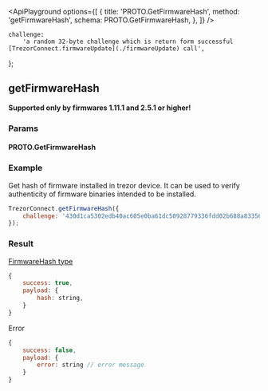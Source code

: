 


<ApiPlayground
    options={[
        {
            title: 'PROTO.GetFirmwareHash',
            method: 'getFirmwareHash',
            schema: PROTO.GetFirmwareHash,
        },
    ]}
/>

    challenge:
        'a random 32-byte challenge which is return form successful [TrezorConnect.firmwareUpdate](./firmwareUpdate) call',
};

## getFirmwareHash

<Callout type="info">**Supported only by firmwares 1.11.1 and 2.5.1 or higher!**</Callout>

### Params

#### PROTO.GetFirmwareHash

<ParamsTable schema={PROTO.GetFirmwareHash} descriptions={paramDescriptions} />

### Example

Get hash of firmware installed in trezor device. It can be used to verify authenticity of firmware binaries intended to be installed.

```javascript
TrezorConnect.getFirmwareHash({
    challenge: '430d1ca5302edb40ac605e0ba61dc50928779336fdd02b688a833564c178307c',
});
```

### Result

[FirmwareHash type](https://github.com/trezor/trezor-suite/blob/develop/packages/protobuf/src/messages.ts)

```javascript
{
    success: true,
    payload: {
        hash: string,
    }
}
```

Error

```javascript
{
    success: false,
    payload: {
        error: string // error message
    }
}
```
